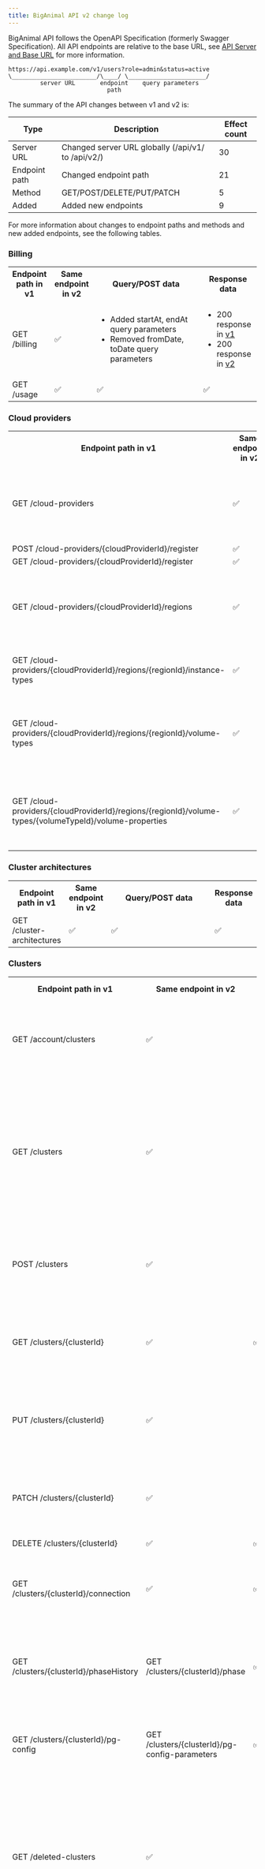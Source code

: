 ```yaml
---
title: BigAnimal API v2 change log
---
```


BigAnimal API follows the OpenAPI Specification (formerly Swagger Specification). All API endpoints are relative to the base URL, see [API Server and Base URL](https://swagger.io/docs/specification/api-host-and-base-path/) for more information.

```
https://api.example.com/v1/users?role=admin&status=active
\________________________/\____/ \______________________/
         server URL       endpoint    query parameters
                            path
```

The summary of the API changes between v1 and v2 is:

| Type          | Description                                        | Effect count |
| ------------- | -------------------------------------------------- | ------------ |
| Server URL    | Changed server URL globally (/api/v1/ to /api/v2/) | 30           |
| Endpoint path | Changed endpoint path                              | 21           |
| Method        | GET/POST/DELETE/PUT/PATCH                          | 5            |
| Added         | Added new endpoints                                | 9            |
 

For more information about changes to endpoint paths and methods and new added endpoints, see the following tables.

### Billing 

<table>
<tr>
<th style="width: 50px">
Endpoint path in v1
</th>
<th style="width: 50px">
Same endpoint in v2
</th>
<th style="width: 200px">
Query/POST data
</th>
<th>
Response data
</th>
</tr>
<tr>
<td>
GET /billing
</td>
<td>
&#x2705;
</td>
<td>
<ul><li>Added startAt, endAt query parameters</li><li>Removed fromDate, toDate query parameters </li></ul>
</td>
<td>
<ul>
    <li>
        200 response in <a href="https://portal.enterprisedb.network/api/docs/?urls.primaryName=v1#/Billing/getBilling">v1</a>
    </li>
     <li>
        200 response in <a href="https://portal.enterprisedb.network/api/docs/?urls.primaryName=v2#/Billing/getBilling">v2</a>
    </li>
</ul>
</td>
</tr>
<tr>
<td>
GET /usage
</td>
<td>
&#x2705;
</td>
<td>
&#x2705;
</td>
<td>
&#x2705;
</td>
</tr>
</table>

### Cloud providers

<table>
<tr>
<th style="width: 50px">
Endpoint path in v1
</th>
<th style="width: 50px">
Same endpoint in v2
</th>
<th style="width: 200px">
Query/POST data
</th>
<th>
Response data
</th>
</tr>
<tr>
<td>
GET /cloud-providers
</td>
<td>
&#x2705;
</td>
<td>
<ul><li>Added q, sort query parameters</li></ul>
</td>
<td>
<ul>
    <li>
        200 response in <a href="https://portal.enterprisedb.network/api/docs/?urls.primaryName=v1#/Cloud%20Providers/getCloudProviders">v1</a>
    </li>
     <li>
        200 response in <a href="https://portal.enterprisedb.network/api/docs/?urls.primaryName=v2#/Cloud%20Providers/getCloudProviders">v2</a>
    </li>
</ul>
</td>
</tr>
<tr>
<td>
POST /cloud-providers/&#123;cloudProviderId}/register
</td>
<td>
&#x2705;
</td>
<td>
&#x2705;
</td>
<td>
&#x2705;
</td>
</tr>
<tr>
<td>
GET /cloud-providers/&#123;cloudProviderId}/register
</td>
<td>
&#x2705;
</td>
<td>
&#x2705;
</td>
<td>
&#x2705;
</td>
</tr>
<tr>
<td>
GET /cloud-providers/&#123;cloudProviderId}/regions
</td>
<td>
&#x2705;
</td>
<td>
<ul><li>Added q, sort query parameters</li></ul>
</td>
<td>
<ul>
    <li>
        200 response in <a href="https://portal.enterprisedb.network/api/docs/?urls.primaryName=v1#/Cloud%20Providers/getCloudProviderRegions">v1</a>
    </li>
     <li>
        200 response in <a href="https://portal.enterprisedb.network/api/docs/?urls.primaryName=v2#/Cloud%20Providers/getCloudProviderRegions">v2</a>
    </li>
</ul>
</td>
</tr>
<tr>
<td>
GET /cloud-providers/&#123;cloudProviderId}/regions/&#123;regionId}/instance-types
</td>
<td>
&#x2705;
</td>
<td>
<ul><li>Added q, sort query parameters</li></ul>
</td>
<td>
&#x2705;
</td>
</tr>
<tr>
<td>
GET /cloud-providers/&#123;cloudProviderId}/regions/&#123;regionId}/volume-types
</td>
<td>
&#x2705;
</td>
<td>
<ul><li>Added q, sort query parameters </li></ul>
</td>
<td>
<ul>
    <li>
        200 response in <a href="https://portal.enterprisedb.network/api/docs/?urls.primaryName=v1#/Cloud%20Providers/getCloudProviderRegionVolumeTypes">v1</a>
    </li>
     <li>
        200 response in <a href="https://portal.enterprisedb.network/api/docs/?urls.primaryName=v2#/Cloud%20Providers/getCloudProviderRegionVolumeTypes">v1</a>
    </li>
</ul>
</td>
</tr>
<tr>
<td>
GET /cloud-providers/&#123;cloudProviderId}/regions/&#123;regionId}/volume-types/&#123;volumeTypeId}/volume-properties
</td>
<td>
&#x2705;
</td>
<td>
<ul><li>Added q, sort query parameters </li></ul>
</td>
<td>
<ul>
    <li>
        200 response in <a href="https://portal.enterprisedb.network/api/docs/?urls.primaryName=v1#/Cloud%20Providers/getCloudProviderRegionVolumeTypeVolumeProperties">v1</a>
    </li>
     <li>
        200 response in <a href="https://portal.enterprisedb.network/api/docs/?urls.primaryName=v2#/Cloud%20Providers/getVolumeProperties">v2</a>
    </li>
</ul>
</td>
</tr>
</table>

### Cluster architectures

<table>
<tr>
<th style="width: 50px">
Endpoint path in v1
</th>
<th style="width: 50px">
Same endpoint in v2
</th>
<th style="width: 200px">
Query/POST data
</th>
<th>
Response data
</th>
</tr>

<tr>
<td>
GET /cluster-architectures
</td>
<td>
&#x2705;
</td>
<td>
&#x2705;
</td>
<td>
&#x2705;
</td>
</tr>

</table>

### Clusters

<table>
<tr>
<th style="width: 50px">
Endpoint path in v1
</th>
<th style="width: 50px">
Same endpoint in v2
</th>
<th style="width: 200px">
Query/POST data
</th>
<th>
Response data
</th>
</tr>

<tr>
<td>
GET /account/clusters
</td>
<td>
&#x2705;
</td>
<td>
<ul><li>Added q, sort query parameters </li></ul>
</td>
<td>
<ul>
    <li>
        200 response in <a href="https://portal.enterprisedb.network/api/docs/?urls.primaryName=v1#/Clusters/getAccountClustersOverview">v1</a>
    </li>
     <li>
        200 response in <a href="https://portal.enterprisedb.network/api/docs/?urls.primaryName=v2#/Clusters/getAccountClustersOverview">v2</a>
    </li>
</ul>
</td>
</tr>

<tr>
<td>
GET /clusters
</td>
<td>
&#x2705;
</td>
<td>
<ul><li>Added regionIds, pgTypeIds, pgVersionIds query parameters </li><li>Removed provider, region, pgType, pgVersion query parameters </li></ul>
</td>
<td>
<ul>
    <li>
        200 response in <a href="https://portal.enterprisedb.network/api/docs/?urls.primaryName=v1#/Clusters/getClusters">v1</a>
    </li>
     <li>
        200 response in <a href="https://portal.enterprisedb.network/api/docs/?urls.primaryName=v2#/Clusters/getClusters">v2</a>
    </li>
</ul>
</td>
</tr>

<tr>
<td>
POST /clusters
</td>
<td>
&#x2705;
</td>
<td>
<ul>
    <li>
        request body in <a href="https://portal.enterprisedb.network/api/docs/?urls.primaryName=v1#/Clusters/createCluster">v1</a>
    </li>
     <li>
        request body in <a href="https://portal.enterprisedb.network/api/docs/?urls.primaryName=v2#/Clusters/createCluster">v2</a>
    </li>
</ul>
</td>
<td>
<ul>
    <li>
        202 response in <a href="https://portal.enterprisedb.network/api/docs/?urls.primaryName=v1#/Clusters/createCluster">v1</a>
    </li>
     <li>
        202 response in <a href="https://portal.enterprisedb.network/api/docs/?urls.primaryName=v2#/Clusters/createCluster">v2</a>
    </li>
</ul>
</td>
</tr>

<tr>
<td>
GET /clusters/&#123;clusterId}
</td>
<td>
&#x2705;
</td>
<td>
&#x2705;
</td>
<td>
<ul>
    <li>
        200 response in <a href="https://portal.enterprisedb.network/api/docs/?urls.primaryName=v1#/Clusters/getCluster">v1</a>
    </li>
     <li>
        200 response in <a href="https://portal.enterprisedb.network/api/docs/?urls.primaryName=v2#/Clusters/getCluster">v2</a>
    </li>
</ul>
</td>
</tr>

<tr>
<td>
PUT /clusters/&#123;clusterId}
</td>
<td>
&#x2705;
</td>
<td>
<ul>
    <li>
        request body in <a href="https://portal.enterprisedb.network/api/docs/?urls.primaryName=v1#/Clusters/updateCluster">v1</a>
    </li>
     <li>
        request body in <a href="https://portal.enterprisedb.network/api/docs/?urls.primaryName=v2#/Clusters/updateCluster">v2</a>
    </li>
</ul>
</td>
<td>
<ul>
    <li>
        202 response in <a href="https://portal.enterprisedb.network/api/docs/?urls.primaryName=v1#/Clusters/updateCluster">v1</a>
    </li>
     <li>
        202 response in <a href="https://portal.enterprisedb.network/api/docs/?urls.primaryName=v2#/Clusters/updateCluster">v2</a>
    </li>
</ul>
</td>
</tr>

<tr>
<td>
PATCH /clusters/&#123;clusterId}
</td>
<td>
&#x2705;
</td>
<td>
<ul>
    <li>
        request body in <a href="https://portal.enterprisedb.network/api/docs/?urls.primaryName=v1#/Clusters/patchCluster">v1</a>
    </li>
     <li>
        request body in <a href="https://portal.enterprisedb.network/api/docs/?urls.primaryName=v2#/Clusters/patchCluster">v2</a>
    </li>
</ul>
</td>
<td>
<ul>
    <li>
        202 response in <a href="https://portal.enterprisedb.network/api/docs/?urls.primaryName=v1#/Clusters/patchCluster">v1</a>
    </li>
     <li>
        202 response in <a href="https://portal.enterprisedb.network/api/docs/?urls.primaryName=v2#/Clusters/patchCluster">v2</a>
    </li>
</ul>
</td>
</tr>

<tr>
<td>
DELETE /clusters/&#123;clusterId}
</td>
<td>
&#x2705;
</td>
<td>
&#x2705;
</td>
<td>
&#x2705;
</td>
</tr>

<tr>
<td>
GET /clusters/&#123;clusterId}/connection
</td>
<td>
&#x2705;
</td>
<td>
&#x2705;
</td>
<td>
<ul>
    <li>
        200 response in <a href="https://portal.enterprisedb.network/api/docs/?urls.primaryName=v1#/Clusters/getClusterConnection">v1</a>
    </li>
     <li>
        200 response in <a href="https://portal.enterprisedb.network/api/docs/?urls.primaryName=v2#/Clusters/getClusterConnection">v2</a>
    </li>
</ul>
</td>
</tr>

<tr>
<td>
GET /clusters/&#123;clusterId}/phaseHistory
</td>
<td>
GET /clusters/&#123;clusterId}/phase
</td>
<td>
&#x2705;
</td>
<td>
<ul>
    <li>
        200 response in <a href="https://portal.enterprisedb.network/api/docs/?urls.primaryName=v1#/Clusters/getClusterPhaseHistory">v1</a>
    </li>
     <li>
        200 response in <a href="https://portal.enterprisedb.network/api/docs/?urls.primaryName=v2#/Clusters/getClusterPhases">v2</a>
    </li>
</ul>
</td>
</tr>

<tr>
<td>
GET /clusters/&#123;clusterId}/pg-config
</td>
<td>
GET /clusters/&#123;clusterId}/pg-config-parameters
</td>
<td>
&#x2705;
</td>
<td>
<ul>
    <li>
        200 response in <a href="https://portal.enterprisedb.network/api/docs/?urls.primaryName=v1#/Clusters/getClusterPgConfig">v1</a>
    </li>
     <li>
        200 response in <a href="https://portal.enterprisedb.network/api/docs/?urls.primaryName=v2#/Clusters/getClusterPgConfig">v2</a>
    </li>
</ul>
</td>
</tr>

<tr>
<td>
GET /deleted-clusters
</td>
<td>
&#x2705;
</td>
<td>
<ul><li>Added regionIds, pgTypeIds, pgVersionIds query parameters</li><li>Removed provider, region, pgType, pgVersion query parameters </li></ul>
</td>
<td>
<ul>
    <li>
        200 response in <a href="https://portal.enterprisedb.network/api/docs/?urls.primaryName=v1#/Clusters/getDeletedClusters">v1</a>
    </li>
     <li>
        200 response in <a href="https://portal.enterprisedb.network/api/docs/?urls.primaryName=v2#/Clusters/getDeletedClusters">v2</a>
    </li>
</ul>
</td>
</tr>

<tr>
<td>
GET /deleted-clusters/&#123;clusterId}
</td>
<td>
&#x2705;
</td>
<td>
&#x2705;
</td>
<td>
<ul>
    <li>
        200 response in <a href="https://portal.enterprisedb.network/api/docs/?urls.primaryName=v1#/Clusters/getDeletedCluster">v1</a>
    </li>
     <li>
        200 response in <a href="https://portal.enterprisedb.network/api/docs/?urls.primaryName=v2#/Clusters/getDeletedCluster">v2</a>
    </li>
</ul>
</td>
</tr>

<tr>
<td>
GET /pg-configs
</td>
<td>
GET /pg-config-parameters
</td>
<td>
<ul><li>Added q, sort query parameters </li></ul>
</td>
<td>
<ul>
    <li>
        200 response in <a href="https://portal.enterprisedb.network/api/docs/?urls.primaryName=v1#/Clusters/getPgConfig">v1</a>
    </li>
     <li>
        200 response in <a href="https://portal.enterprisedb.network/api/docs/?urls.primaryName=v2#/Postgres/getPgConfigParameters">v2</a>
    </li>
</ul>
</td>
</tr>

</table>

### Events

<table>
<tr>
<th style="width: 50px">
Endpoint path in v1
</th>
<th style="width: 50px">
Same endpoint in v2
</th>
<th style="width: 200px">
Query/POST data
</th>
<th>
Response data
</th>
</tr>

<tr>
<td>
POST /events
</td>
<td>
&#x2705;
</td>
<td>
<ul>
    <li>
        request body in <a href="https://portal.enterprisedb.network/api/docs/?urls.primaryName=v1#/Events/runSearchForEvents">v1</a>
    </li>
     <li>
        request body in <a href="https://portal.enterprisedb.network/api/docs/?urls.primaryName=v2#/Events/runSearchForEvents">v2</a>
    </li>
</ul>
</td>
<td>
<ul>
    <li>
        200 response in <a href="https://portal.enterprisedb.network/api/docs/?urls.primaryName=v1#/Events/runSearchForEvents">v1</a>
    </li>
     <li>
        200 response in <a href="https://portal.enterprisedb.network/api/docs/?urls.primaryName=v2#/Events/runSearchForEvents">v2</a>
    </li>
    <li>Added 415 response </li>
</ul>
</td>
</tr>

<tr>
<td>
GET /events/metadata
</td>
<td>
GET /events-metadata
</td>
<td>
<ul><li>beginWindow, endWindow query parameters were changed to startAt, endAt</li></ul>
</td>
<td>
<ul>
    <li>
        200 response in <a href="https://portal.enterprisedb.network/api/docs/?urls.primaryName=v1#/Events/listMetadata">v1</a>
    </li>
     <li>
        200 response in <a href="https://portal.enterprisedb.network/api/docs/?urls.primaryName=v2#/Events/listMetadata">v2</a>
    </li>
</ul>
</td>
</tr>
</table>

### Organizations

<table>
<tr>
<th style="width: 50px">
Endpoint path in v1
</th>
<th style="width: 50px">
Same endpoint in v2
</th>
<th style="width: 200px">
Query/POST data
</th>
<th>
Response data
</th>
</tr>

<tr>
<td>
GET /account/clusters
</td>
<td>
&#x2705;
</td>
<td>
<ul>
    <li>Added q, sort query parameters </li>
</ul>
</td>
<td>
<ul>
    <li>
        200 response in <a href="https://portal.enterprisedb.network/api/docs/?urls.primaryName=v1#/Organizations/getAccountClustersOverview">v1</a>
    </li>
     <li>
        200 response in <a href="https://portal.enterprisedb.network/api/docs/?urls.primaryName=v2#/Organizations/getAccountClustersOverview">v2</a>
    </li>
</ul>
</td>
</tr>

<tr>
<td>
GET /account/news
</td>
<td>
&#x2705;
</td>
<td>
<ul>
    <li>Added q, sort query parameters </li>
</ul>
</td>
<td>
<ul>
    <li>
        200 response in <a href="https://portal.enterprisedb.network/api/docs/?urls.primaryName=v1#/Organizations/getAccountNews">v1</a>
    </li>
     <li>
        200 response in <a href="https://portal.enterprisedb.network/api/docs/?urls.primaryName=v2#/Organizations/getAccountNews">v2</a>
    </li>
</ul>
</td>
</tr>

<tr>
<td>
GET /account/notifications
</td>
<td>
&#x2705;
</td>
<td>
<ul>
    <li>Added q, sort query parameters </li>
</ul>
</td>
<td>
<ul>
    <li>
        200 response in <a href="https://portal.enterprisedb.network/api/docs/?urls.primaryName=v1#/Organizations/getAccountNotifications">v1</a>
    </li>
     <li>
        200 response in <a href="https://portal.enterprisedb.network/api/docs/?urls.primaryName=v2#/Organizations/getAccountNotifications">v2</a>
    </li>
</ul>
</td>
</tr>

</table>

### Permissions

<table>
<tr>
<th style="width: 50px">
Endpoint path in v1
</th>
<th style="width: 50px">
Same endpoint in v2
</th>
<th style="width: 200px">
Query/POST data
</th>
<th>
Response data
</th>
</tr>

<tr>
<td>
GET /admin/permissions
</td>
<td>
GET /permissions
</td>
<td>
&#x2705;
</td>
<td>
<ul>
    <li>
        200 response in <a href="https://portal.enterprisedb.network/api/docs/?urls.primaryName=v1#/Permissions/listPermissions">v1</a>
    </li>
     <li>
        200 response in <a href="https://portal.enterprisedb.network/api/docs/?urls.primaryName=v2#/Permissions/listPermissions">v2</a>
    </li>
</ul>
</td>
</tr>

<tr>
<td>
GET /admin/roles/&#123;roleId}/permissions
</td>
<td>
GET /roles/&#123;roleId}/permissions
</td>
<td>
&#x2705;
</td>
<td>
<ul>
    <li>
        200 response in <a href="https://portal.enterprisedb.network/api/docs/?urls.primaryName=v1#/Permissions/listRolePermissions">v1</a>
    </li>
     <li>
        200 response in <a href="https://portal.enterprisedb.network/api/docs/?urls.primaryName=v2#/Permissions/listRolePermissions">v2</a>
    </li>
</ul>
</td>
</tr>


</table>

### Postgres types

<table>
<tr>
<th style="width: 50px">
Endpoint path in v1
</th>
<th style="width: 50px">
Same endpoint in v2
</th>
<th style="width: 200px">
Query/POST data
</th>
<th>
Response data
</th>
</tr>

<tr>
<td>
GET /postgres-types
</td>
<td>
GET /pg-types
</td>
<td>
<ul>
    <li>Added q, sort query parameters </li>
</ul>
</td>
<td>
<ul>
    <li>
        200 response in <a href="https://portal.enterprisedb.network/api/docs/?urls.primaryName=v1#/Postgres%20Types/getPostgresTypes">v1</a>
    </li>
     <li>
        200 response in <a href="https://portal.enterprisedb.network/api/docs/?urls.primaryName=v2#/Postgres/getPgTypes">v2</a>
    </li>
</ul>
</td>
</tr>

</table>

### Postgres versions

<table>
<tr>
<th style="width: 50px">
Endpoint path in v1
</th>
<th style="width: 50px">
Same endpoint in v2
</th>
<th style="width: 200px">
Query/POST data
</th>
<th>
Response data
</th>
</tr>

<tr>
<td>
GET /postgres-versions
</td>
<td>
GET /pg-versions
</td>
<td>
<ul>
    <li>Added q, sort query parameters </li>
</ul>
</td>
<td>
<ul>
    <li>
        200 response in <a href="https://portal.enterprisedb.network/api/docs/?urls.primaryName=v1#/Postgres%20Versions/getPostgresVersions">v1</a>
    </li>
     <li>
        200 response in <a href="https://portal.enterprisedb.network/api/docs/?urls.primaryName=v2#/Postgres/getPgVersions">v2</a>
    </li>
</ul>
</td>
</tr>

</table>

### Provider

<table>
<tr>
<th style="width: 50px">
Endpoint path in v1
</th>
<th style="width: 50px">
Same endpoint in v2
</th>
<th style="width: 200px">
Query/POST data
</th>
<th>
Response data
</th>
</tr>

<tr>
<td>
GET /auth/provider
</td>
<td>
&#x2705;
</td>
<td>
&#x2705;
</td>
<td>
<ul>
    <li>
        200 response in <a href="https://portal.enterprisedb.network/api/docs/?urls.primaryName=v1#/Provider/getProvider">v1</a>
    </li>
     <li>
        200 response in <a href="https://portal.enterprisedb.network/api/docs/?urls.primaryName=v2#/Provider/getProvider">v2</a>
    </li>
</ul>
</td>
</tr>

</table>

### Roles

<table>
<tr>
<th style="width: 50px">
Endpoint path in v1
</th>
<th style="width: 50px">
Same endpoint in v2
</th>
<th style="width: 200px">
Query/POST data
</th>
<th>
Response data
</th>
</tr>

<tr>
<td>
GET /admin/roles
</td>
<td>
GET /roles
</td>
<td>
&#x2705;
</td>
<td>
<ul>
    <li>
        200 response in <a href="https://portal.enterprisedb.network/api/docs/?urls.primaryName=v1#/Roles/getRoles">v1</a>
    </li>
     <li>
        200 response in <a href="https://portal.enterprisedb.network/api/docs/?urls.primaryName=v2#/Roles/getRoles">v2</a>
    </li>
</ul>
</td>
</tr>

<tr>
<td>
GET /admin/roles/&#123;roleId}
</td>
<td>
GET /roles/&#123;roleId}
</td>
<td>
&#x2705;
</td>
<td>
<ul>
    <li>
        200 response in <a href="https://portal.enterprisedb.network/api/docs/?urls.primaryName=v1#/Roles/getRole">v1</a>
    </li>
     <li>
        200 response in <a href="https://portal.enterprisedb.network/api/docs/?urls.primaryName=v2#/Roles/getRole">v2</a>
    </li>
</ul>
</td>
</tr>

<tr>
<td>
GET /admin/roles/&#123;roleId}/permissions
</td>
<td>
GET /roles/&#123;roleId}/permissions
</td>
<td>
&#x2705;
</td>
<td>
<ul>
    <li>
        200 response in <a href="https://portal.enterprisedb.network/api/docs/?urls.primaryName=v1#/Roles/listRolePermissions">v1</a>
    </li>
     <li>
        200 response in <a href="https://portal.enterprisedb.network/api/docs/?urls.primaryName=v2#/Roles/listRolePermissions">v2</a>
    </li>
</ul>
</td>
</tr>

<tr>
<td>
GET /admin/roles/&#123;roleId}/users
</td>
<td>
GET /roles/&#123;roleId}/users
</td>
<td>
<ul>
    <li>Added q, sort query parameters </li>
</ul>
</td>
<td>
<ul>
    <li>
        200 response in <a href="https://portal.enterprisedb.network/api/docs/?urls.primaryName=v1#/Roles/listRoleUsers">v1</a>
    </li>
     <li>
        200 response in <a href="https://portal.enterprisedb.network/api/docs/?urls.primaryName=v2#/Roles/listRoleUsers">v2</a>
    </li>
</ul>
</td>
</tr>

<tr>
<td>
GET /admin/users/&#123;userId}/roles
</td>
<td>
GET /users/&#123;userId}/roles
</td>
<td>
<ul>
    <li>Added q, sort query parameters </li>
</ul>
</td>
<td>
<ul>
    <li>
        200 response in <a href="https://portal.enterprisedb.network/api/docs/?urls.primaryName=v1#/Roles/listUserRoles">v1</a>
    </li>
     <li>
        200 response in <a href="https://portal.enterprisedb.network/api/docs/?urls.primaryName=v2#/Roles/listUserRoles">v2</a>
    </li>
</ul>
</td>
</tr>

<tr>
<td>
POST /admin/users/&#123;userId}/roles
</td>
<td>
PUT /users/&#123;userId}/roles
</td>
<td>
<ul>
    <li>
        request body in <a href="https://portal.enterprisedb.network/api/docs/?urls.primaryName=v1#/Roles/assignUserRoles">v1</a>
    </li>
     <li>
        request body in <a href="https://portal.enterprisedb.network/api/docs/?urls.primaryName=v2#/Roles/updateUserRoles">v2</a>
    </li>
</ul>
</td>
<td>
<ul>
    <li>
        200 response in <a href="https://portal.enterprisedb.network/api/docs/?urls.primaryName=v1#/Roles/assignUserRoles">v1</a>
    </li>
     <li>
        200 response in <a href="https://portal.enterprisedb.network/api/docs/?urls.primaryName=v2#/Roles/updateUserRoles">v2</a>
    </li>
</ul>
</td>
</tr>

</table>

### Status

<table>
<tr>
<th style="width: 50px">
Endpoint path in v1
</th>
<th style="width: 50px">
Same endpoint in v2
</th>
<th style="width: 200px">
Query/POST data
</th>
<th>
Response data
</th>
</tr>

<tr>
<td>
GET /status/maintenance-windows
</td>
<td>
&#x2705;
</td>
<td>
&#x2705;
</td>
<td>
<ul>
    <li>
        200 response in <a href="https://portal.enterprisedb.network/api/docs/?urls.primaryName=v1#/Status/getMaintenanceWindows">v1</a>
    </li>
     <li>
        200 response in <a href="https://portal.enterprisedb.network/api/docs/?urls.primaryName=v2#/Status/getMaintenanceWindows">v2</a>
    </li>
</ul>
</td>
</tr>

<tr>
<td>
GET /status/outages
</td>
<td>
&#x2705;
</td>
<td>
&#x2705;
</td>
<td>
<ul>
    <li>
        200 response in <a href="https://portal.enterprisedb.network/api/docs/?urls.primaryName=v1#/Status/getOutages">v1</a>
    </li>
     <li>
        200 response in <a href="https://portal.enterprisedb.network/api/docs/?urls.primaryName=v2#/Status/getOutages">v2</a>
    </li>
</ul>
</td>
</tr>
</table>

### Users

<table>
<tr>
<th style="width: 50px">
Endpoint path in v1
</th>
<th style="width: 50px">
Same endpoint in v2
</th>
<th style="width: 200px">
Query/POST data
</th>
<th>
Response data
</th>
</tr>

<tr>
<td>
GET /admin/roles/&#123;roleId}/users
</td>
<td>
GET /roles/&#123;roleId}/users
</td>
<td>
<ul>
    <li>Added q, sort query parameters </li>
</ul>
</td>
<td>
<ul>
    <li>
        200 response in <a href="https://portal.enterprisedb.network/api/docs/?urls.primaryName=v1#/Users/listRoleUsers">v1</a>
    </li>
     <li>
        200 response in <a href="https://portal.enterprisedb.network/api/docs/?urls.primaryName=v2#/Users/listRoleUsers">v2</a>
    </li>
</ul>
</td>
</tr>

<tr>
<td>
GET /admin/users
</td>
<td>
GET /users
</td>
<td>
&#x2705;
</td>
<td>
<ul>
    <li>
        200 response in <a href="https://portal.enterprisedb.network/api/docs/?urls.primaryName=v1#/Users/getUsers">v1</a>
    </li>
     <li>
        200 response in <a href="https://portal.enterprisedb.network/api/docs/?urls.primaryName=v2#/Users/getUsers">v2</a>
    </li>
</ul>
</td>
</tr>

<tr>
<td>
GET /admin/users/&#123;userId}
</td>
<td>
GET /users/&#123;userId}
</td>
<td>
&#x2705;
</td>
<td>
<ul>
    <li>
        200 response in <a href="https://portal.enterprisedb.network/api/docs/?urls.primaryName=v1#/Users/getUser">v1</a>
    </li>
     <li>
        200 response in <a href="https://portal.enterprisedb.network/api/docs/?urls.primaryName=v2#/Users/getUser">v2</a>
    </li>
</ul>
</td>
</tr>

<tr>
<td>
GET /admin/users/&#123;userId}/roles
</td>
<td>
GET /users/&#123;userId}/roles
</td>
<td>
<ul>
    <li>Added q, sort query parameters </li>
</ul>
</td>
<td>
<ul>
    <li>
        200 response in <a href="https://portal.enterprisedb.network/api/docs/?urls.primaryName=v1#/Users/listUserRoles">v1</a>
    </li>
     <li>
        200 response in <a href="https://portal.enterprisedb.network/api/docs/?urls.primaryName=v2#/Users/listUserRoles">v2</a>
    </li>
</ul>
</td>
</tr>

<tr>
<td>
POST /admin/users/&#123;userId}/roles
</td>
<td>
PUT /users/&#123;userId}/roles
</td>
<td>
<ul>
    <li>
        request body in <a href="https://portal.enterprisedb.network/api/docs/?urls.primaryName=v1#/Users/assignUserRoles">v1</a>
    </li>
     <li>
        request body in <a href="https://portal.enterprisedb.network/api/docs/?urls.primaryName=v2#/Users/updateUserRoles">v2</a>
    </li>
</ul>
</td>
<td>
<ul>
    <li>
        200 response in <a href="https://portal.enterprisedb.network/api/docs/?urls.primaryName=v1#/Users/assignUserRoles">v1</a>
    </li>
     <li>
        200 response in <a href="https://portal.enterprisedb.network/api/docs/?urls.primaryName=v2#/Users/updateUserRoles">v2</a>
    </li>
</ul>
</td>
</tr>

<tr>
<td>
GET /user-info
</td>
<td>
&#x2705;
</td>
<td>
&#x2705;
</td>
<td>
&#x2705;
</td>
</tr>

</table>

### Auth

<table>
<tr>
<th style="width: 50px">
Endpoint path in v1
</th>
<th style="width: 50px">
Same endpoint in v2
</th>
<th style="width: 200px">
Query/POST data
</th>
<th>
Response data
</th>
</tr>

<tr>
<td>
POST /auth/token
</td>
<td>
&#x2705;
</td>
<td>
&#x2705;
</td>
<td>
&#x2705;
</td>
</tr>

</table>

### New endpoints

<table>
<tr>
<th>
Endpoint path in v2
</th>
<th>
Reference link
</th>
</tr>

<tr>
<td>
GET /usage-csv
</td>
<td>
<a href="https://portal.enterprisedb.network/api/docs/?urls.primaryName=v2#/Billing/getUsageReportFile">usage-csv</a>
</td>
</tr>

<tr>
<td>
POST /clusters/&#123;clusterId}/restore
</td>
<td>
<a href="https://portal.enterprisedb.network/api/docs/?urls.primaryName=v2#/Clusters/restoreCluster">restore</a>
</td>
</tr>

<tr>
<td>
POST /deleted-clusters/&#123;clusterId}/restore
</td>
<td>
<a href="https://portal.enterprisedb.network/api/docs/?urls.primaryName=v2#/Clusters/restoreDeletedCluster">restore</a>
</td>
</tr>

<tr>
<td>
GET /.well-known/jwks
</td>
<td>
<a href="https://portal.enterprisedb.network/api/docs/?urls.primaryName=v2#/JWKS/getJwksJson">jwks</a>
</td>
</tr>

<tr>
<td>
PUT /pg-config-evaluate
</td>
<td>
<a href="https://portal.enterprisedb.network/api/docs/?urls.primaryName=v2#/Postgres/runPgConfigEvaluation">pg-config-evaluate</a>
</td>
</tr>

<tr>
<td>
GET /identity-providers
</td>
<td>
<a href="https://portal.enterprisedb.network/api/docs/?urls.primaryName=v2#/Subscription/getIdentityProviders">identity-providers</a>
</td>
</tr>


</table>